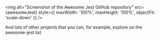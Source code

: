 
<Invert>

<img
  alt="Screenshot of the Awesome Jest GitHub repository"
  src={awesomeJest}
  style={{ maxWidth: '100%', maxHeight: '100%', objectFit: 'scale-down' }}
/>

</Invert>

<Notes>

And lots of other projects that you can, for example, explore on the awesome-jest list

</Notes>
